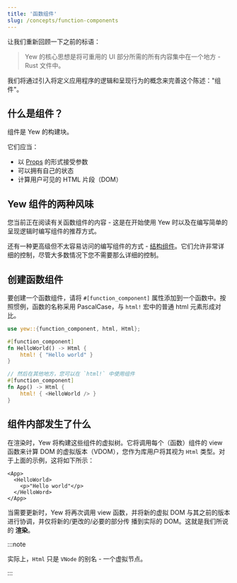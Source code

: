 ```yaml
---
title: '函数组件'
slug: /concepts/function-components
---
```


让我们重新回顾一下之前的标语：

> Yew 的核心思想是将可重用的 UI 部分所需的所有内容集中在一个地方 - Rust 文件中。

我们将通过引入将定义应用程序的逻辑和呈现行为的概念来完善这个陈述："组件"。

## 什么是组件？

组件是 Yew 的构建块。

它们应当：

- 以 [Props](./properties.mdx) 的形式接受参数
- 可以拥有自己的状态
- 计算用户可见的 HTML 片段（DOM）

## Yew 组件的两种风味

您当前正在阅读有关函数组件的内容 - 这是在开始使用 Yew 时以及在编写简单的呈现逻辑时编写组件的推荐方式。

还有一种更高级但不太容易访问的编写组件的方式 - [结构组件](advanced-topics/struct-components/introduction.mdx)。它们允许非常详细的控制，尽管大多数情况下您不需要那么详细的控制。

## 创建函数组件

要创建一个函数组件，请将 `#[function_component]` 属性添加到一个函数中。按照惯例，函数的名称采用 PascalCase，与 `html!` 宏中的普通 html 元素形成对比。

```rust
use yew::{function_component, html, Html};

#[function_component]
fn HelloWorld() -> Html {
    html! { "Hello world" }
}

// 然后在其他地方，您可以在 `html!` 中使用组件
#[function_component]
fn App() -> Html {
    html! { <HelloWorld /> }
}
```

## 组件内部发生了什么

在渲染时，Yew 将构建这些组件的虚拟树。它将调用每个（函数）组件的 view 函数来计算 DOM 的虚拟版本（VDOM），您作为库用户将其视为 `Html` 类型。对于上面的示例，这将如下所示：

```xhtml
<App>
  <HelloWorld>
    <p>"Hello world"</p>
  </HelloWord>
</App>
```

当需要更新时，Yew 将再次调用 view 函数，并将新的虚拟 DOM 与其之前的版本进行协调，并仅将新的/更改的/必要的部分传 播到实际的 DOM。这就是我们所说的 **渲染**。

:::note

实际上，`Html` 只是 `VNode` 的别名 - 一个虚拟节点。

:::
